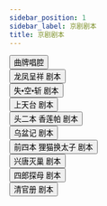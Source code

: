 ```yaml
---
sidebar_position: 1
sidebar_label: 京剧剧本
title: 京剧剧本
---
```



<div className="flex flex-wrap m-2 w-2/5 select-none hover:flex-wrap-reverse">
  <div className="m-1">
    <Link
      to="https://xiqu-script-site.netlify.app/jingju/scripts/1-qupaichangqiang"
      className="m-4"
    >
      <button className="btn btn-outline btn-primary">曲牌唱腔</button>
    </Link>
  </div>

  <div className="m-1">
    <Link
      to="https://xiqu-script-site.netlify.app/jingju/scripts/2-inextremelygoodfortune"
      className="m-4"
    >
      <button className="btn btn-outline btn-primary">龙凤呈祥 剧本</button>
    </Link>
  </div>

  <div className="m-1">
    <Link
      to="https://xiqu-script-site.netlify.app/jingju/scripts/3-lostofJie-TingpassuseofemptycityexecutionofMaSu"
      className="m-4"
    >
      <button className="btn btn-outline btn-primary">失•空•斩 剧本</button>
    </Link>
  </div>

  <div className="m-1">
    <Link
      to="https://xiqu-script-site.netlify.app/jingju/scripts/4-shangtiantai"
      className="m-4"
    >
      <button className="btn btn-outline btn-primary">上天台 剧本</button>
    </Link>
  </div>

  <div className="m-1">
    <Link
      to="https://xiqu-script-site.netlify.app/jingju/scripts/5-xianglianpa"
      className="m-4"
    >
      <button className="btn btn-outline btn-primary">头二本 香莲帕 剧本</button>
    </Link>
  </div>

  <div className="m-1">
    <Link
      to="https://xiqu-script-site.netlify.app/jingju/scripts/6-wupenji"
      className="m-4"
    >
      <button className="btn btn-outline btn-primary">乌盆记 剧本</button>
    </Link>
  </div>

  <div className="m-1">
    <Link
      to="https://xiqu-script-site.netlify.app/jingju/scripts/7-substitutingaraccoonforthecrownprince"
      className="m-4"
    >
      <button className="btn btn-outline btn-primary">前四本 狸猫换太子 剧本</button>
    </Link>
  </div>

  <div className="m-1">
    <Link
      to="https://xiqu-script-site.netlify.app/jingju/scripts/8-revivetheTangDynastyandDestroyHuangChao"
      className="m-4"
    >
      <button className="btn btn-outline btn-primary">兴唐灭巢 剧本</button>
    </Link>
  </div>

  <div className="m-1">
    <Link
      to="https://xiqu-script-site.netlify.app/jingju/scripts/9-silangvisitshismother"
      className="m-4"
    >
      <button className="btn btn-outline btn-primary">四郎探母 剧本</button>
    </Link>
  </div>

  <div className="m-1">
    <Link
      to="https://xiqu-script-site.netlify.app/jingju/scripts/10-qingguance"
      className="m-4"
    >
      <button className="btn btn-outline btn-primary">清官册 剧本</button>
    </Link>
  </div>
</div>
